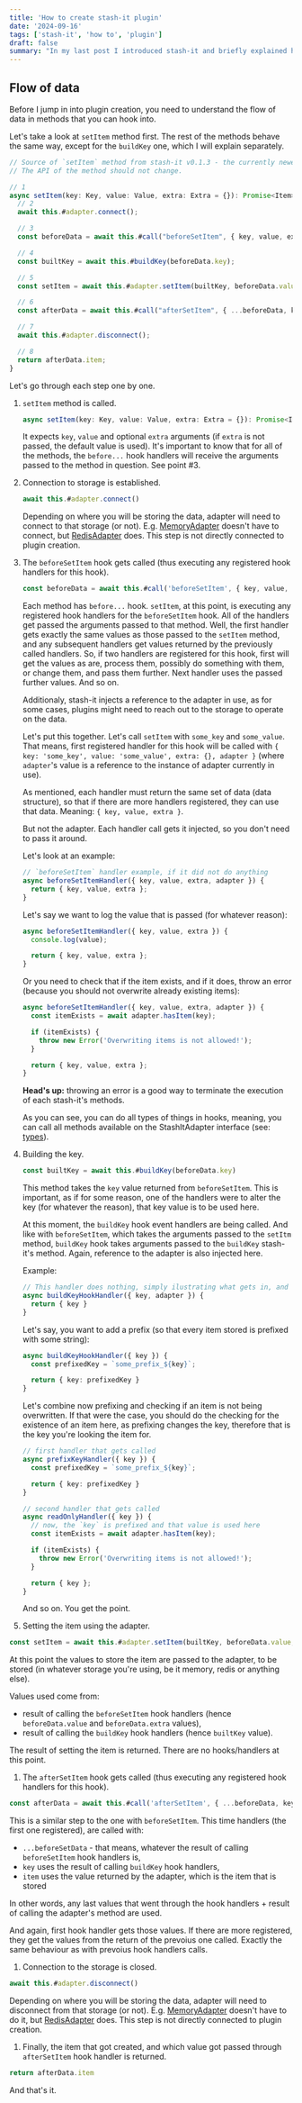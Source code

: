 ```yaml
---
title: 'How to create stash-it plugin'
date: '2024-09-16'
tags: ['stash-it', 'how to', 'plugin']
draft: false
summary: "In my last post I introduced stash-it and briefly explained how it works. Now it's time to build a plugin for it."
---
```


## Flow of data

Before I jump in into plugin creation, you need to understand the flow of data in methods
that you can hook into.

Let's take a look at `setItem` method first. The rest of the methods behave the same way, except for the `buildKey` one,
which I will explain separately.

```ts
// Source of `setItem` method from stash-it v0.1.3 - the currently newest available
// The API of the method should not change.

// 1
async setItem(key: Key, value: Value, extra: Extra = {}): Promise<Item> {
  // 2
  await this.#adapter.connect();

  // 3
  const beforeData = await this.#call("beforeSetItem", { key, value, extra });

  // 4
  const builtKey = await this.#buildKey(beforeData.key);

  // 5
  const setItem = await this.#adapter.setItem(builtKey, beforeData.value, beforeData.extra);

  // 6
  const afterData = await this.#call("afterSetItem", { ...beforeData, key: builtKey, item: setItem });

  // 7
  await this.#adapter.disconnect();

  // 8
  return afterData.item;
}
```

Let's go through each step one by one.

1. `setItem` method is called.

   ```ts
   async setItem(key: Key, value: Value, extra: Extra = {}): Promise<Item>
   ```

   It expects `key`, `value` and optional `extra` arguments (if `extra` is not passed, the default value is used).
   It's important to know that for all of the methods, the `before...` hook handlers will receive the arguments
   passed to the method in question. See point #3.

1. Connection to storage is established.

   ```ts
   await this.#adapter.connect()
   ```

   Depending on where you will be storing the data, adapter will need to connect to that storage (or not).
   E.g. [MemoryAdapter](https://jsr.io/@stash-it/memory-adapter) doesn't have to connect,
   but [RedisAdapter](https://jsr.io/@stash-it/redis-adapter) does.
   This step is not directly connected to plugin creation.

1. The `beforeSetItem` hook gets called (thus executing any registered hook handlers for this hook).

   ```ts
   const beforeData = await this.#call('beforeSetItem', { key, value, extra })
   ```

   Each method has `before...` hook. `setItem`, at this point, is executing any registered hook handlers
   for the `beforeSetItem` hook. All of the handlers get passed the arguments
   passed to that method. Well, the first handler gets exactly the same values as those passed to the
   `setItem` method, and any subsequent handlers get values returned by the previously called handlers.
   So, if two handlers are registered for this hook, first will get the values as are, process them,
   possibly do something with them, or change them, and pass them further. Next handler uses the passed
   further values. And so on.

   Additionaly, stash-it injects a reference to the adapter in use, as for some cases,
   plugins might need to reach out to the storage to operate on the data.

   Let's put this together. Let's call `setItem` with `some_key` and `some_value`. That means, first registered handler
   for this hook will be called with `{ key: 'some_key', value: 'some_value', extra: {}, adapter }` (where `adapter`'s value
   is a reference to the instance of adapter currently in use).

   As mentioned, each handler must return the same set of data (data structure), so that if there are more
   handlers registered, they can use that data. Meaning: `{ key, value, extra }`.

   But not the adapter. Each handler call gets it injected, so you don't need to pass it around.

   Let's look at an example:

   ```ts
   // `beforeSetItem` handler example, if it did not do anything
   async beforeSetItemHandler({ key, value, extra, adapter }) {
     return { key, value, extra };
   }
   ```

   Let's say we want to log the value that is passed (for whatever reason):

   ```ts
   async beforeSetItemHandler({ key, value, extra }) {
     console.log(value);

     return { key, value, extra };
   }
   ```

   Or you need to check that if the item exists, and if it does, throw an error (because you should
   not overwrite already existing items):

   ```ts
   async beforeSetItemHandler({ key, value, extra, adapter }) {
     const itemExists = await adapter.hasItem(key);

     if (itemExists) {
       throw new Error('Overwriting items is not allowed!');
     }

     return { key, value, extra };
   }
   ```

   <aside className="rounded bg-gray-50 px-5 py-0.5 dark:bg-gray-800">
     <strong>Head's up:</strong> throwing an error is a good way to terminate the execution of each
     stash-it's methods.
   </aside>

   As you can see, you can do all types of things in hooks, meaning, you can call all
   methods available on the StashItAdapter interface (see: [types](https://github.com/smolak/stash-it/blob/main/packages/core/src/types.ts)).

1. Building the key.

   ```ts
   const builtKey = await this.#buildKey(beforeData.key)
   ```

   This method takes the `key` value returned from `beforeSetItem`. This is important,
   as if for some reason, one of the handlers were to alter the key (for whatever the reason), that key
   value is to be used here.

   At this moment, the `buildKey` hook event handlers are being called. And like with `beforeSetItem`,
   which takes the arguments passed to the `setItm` method, `buildKey` hook takes arguments passed to
   the `buildKey` stash-it's method. Again, reference to the adapter is also injected here.

   Example:

   ```ts
   // This handler does nothing, simply ilustrating what gets in, and what is expected out.
   async buildKeyHookHandler({ key, adapter }) {
     return { key }
   }
   ```

   Let's say, you want to add a prefix (so that every item stored is prefixed with some string):

   ```ts
   async buildKeyHookHandler({ key }) {
     const prefixedKey = `some_prefix_${key}`;

     return { key: prefixedKey }
   }
   ```

   Let's combine now prefixing and checking if an item is not being overwritten. If that were the case,
   you should do the checking for the existence of an item here, as prefixing changes the key, therefore
   that is the key you're looking the item for.

   ```ts
   // first handler that gets called
   async prefixKeyHandler({ key }) {
     const prefixedKey = `some_prefix_${key}`;

     return { key: prefixedKey }
   }

   // second handler that gets called
   async readOnlyHandler({ key }) {
     // now, the `key` is prefixed and that value is used here
     const itemExists = await adapter.hasItem(key);

     if (itemExists) {
       throw new Error('Overwriting items is not allowed!');
     }

     return { key };
   }
   ```

   And so on. You get the point.

1. Setting the item using the adapter.

```ts
const setItem = await this.#adapter.setItem(builtKey, beforeData.value, beforeData.extra)
```

At this point the values to store the item are passed to the adapter, to be stored (in whatever
storage you're using, be it memory, redis or anything else).

Values used come from:

- result of calling the `beforeSetItem` hook handlers (hence `beforeData.value` and `beforeData.extra` values),
- result of calling the `buildKey` hook handlers (hence `builtKey` value).

The result of setting the item is returned. There are no hooks/handlers at this point.

1. The `afterSetItem` hook gets called (thus executing any registered hook handlers for this hook).

```ts
const afterData = await this.#call('afterSetItem', { ...beforeData, key: builtKey, item: setItem })
```

This is a similar step to the one with `beforeSetItem`. This time handlers (the first one registered),
are called with:

- `...beforeSetData` - that means, whatever the result of calling `beforeSetItem` hook handlers is,
- `key` uses the result of calling `buildKey` hook handlers,
- `item` uses the value returned by the adapter, which is the item that is stored

In other words, any last values that went through the hook handlers + result of calling the adapter's method
are used.

And again, first hook handler gets those values. If there are more registered, they get the values from
the return of the prevoius one called. Exactly the same behaviour as with prevoius hook handlers calls.

1. Connection to the storage is closed.

```ts
await this.#adapter.disconnect()
```

Depending on where you will be storing the data, adapter will need to disconnect from that storage (or not).
E.g. [MemoryAdapter](https://jsr.io/@stash-it/memory-adapter) doesn't have to do it,
but [RedisAdapter](https://jsr.io/@stash-it/redis-adapter) does.
This step is not directly connected to plugin creation.

1. Finally, the item that got created, and which value got passed through `afterSetItem` hook handler is returned.

```ts
return afterData.item
```

And that's it.
